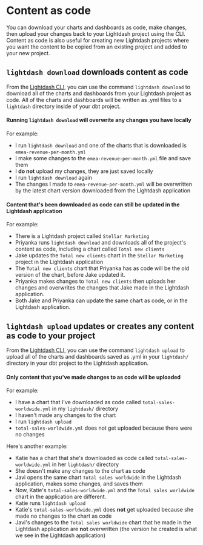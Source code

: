 # Content as code

You can download your charts and dashboards as code, make changes, then upload your changes back to your Lightdash project using the CLI. Content as code is also useful for creating new Lightdash projects where you want the content to be copied from an existing project and added to your new project.

## `lightdash download` downloads content as code

From the [Lightdash CLI](/references/lightdash-cli), you can use the command `lightdash download` to download all of the charts and dashboards from your Lightdash project as code. All of the charts and dashboards will be written as .yml files to a `lightdash` directory inside of your dbt project. 

#### Running `lightdash download` will overwrite any changes you have locally

For example:
- I run `lightdash download` and one of the charts that is downloaded is `emea-revenue-per-month.yml`
- I make some changes to the `emea-revenue-per-month.yml` file and save them
- I **do not** upload my changes, they are just saved locally
- I run `lightdash download` again 
- The changes I made to `emea-revenue-per-month.yml` will be overwritten by the latest chart version downloaded from the Lightdash application

#### Content that's been downloaded as code can still be updated in the Lightdash application

For example:
- There is a Lightdash project called `Stellar Marketing`
- Priyanka runs `lightdash download` and downloads all of the project's content as code, including a chart called `Total new clients`
- Jake updates the `Total new clients` chart in the `Stellar Marketing` project in the Lightdash application
- The `Total new clients` chart that Priyanka has as code will be the old version of the chart, before Jake updated it. 
- Priyanka makes changes to `Total new clients` then uploads her changes and overwrites the changes that Jake made in the Lightdash application. 
- Both Jake and Priyanka can update the same chart as code, or in the Lightdash application. 

## `lightdash upload` updates or creates any content as code to your project

From the [Lightdash CLI](/references/lightdash-cli), you can use the command `lightdash upload` to upload all of the charts and dashboards saved as .yml in your `lightdash/` directory in your dbt project to the Lightdash application. 

#### Only content that you've made changes to as code will be uploaded 

For example: 
- I have a chart that I've downloaded as code called `total-sales-worldwide.yml` in my `lightdash/` directory
- I haven't made any changes to the chart
- I run `lightdash upload`
- `total-sales-worldwide.yml` does not get uploaded because there were no changes

Here's another example:
- Katie has a chart that she's downloaded as code called `total-sales-worldwide.yml` in her `lightdash/` directory
- She doesn't make any changes to the chart as code
- Javi opens the same chart `Total sales worldwide` in the Lightdash application, makes some changes, and saves them
- Now, Katie's `total-sales-worldwide.yml` and the `Total sales worldwide` chart in the application are different.
- Katie runs `lightdash upload`
- Katie's `total-sales-worldwide.yml` does **not** get uploaded because she made no changes to the chart as code
- Javi's changes to the `Total sales worldwide` chart that he made in the Lightdash application are **not** overwritten (the version he created is what we see in the Lightdash application)